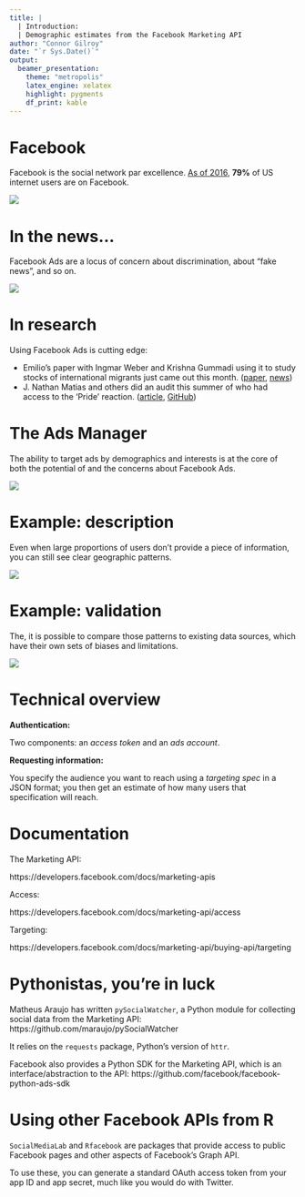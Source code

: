 ```yaml
---
title: | 
  | Introduction: 
  | Demographic estimates from the Facebook Marketing API
author: "Connor Gilroy"
date: "`r Sys.Date()`"
output: 
  beamer_presentation: 
    theme: "metropolis"
    latex_engine: xelatex
    highlight: pygments
    df_print: kable
---
```


# Facebook

Facebook is the social network par excellence. [As of 2016](http://www.pewinternet.org/2016/11/11/social-media-update-2016/), **79%** of US internet users are on Facebook.

![](figures/PI_2016.11.11_Social-Media-Update_0-01.png)

# In the news...

Facebook Ads are a locus of concern about discrimination, about "fake news", and so on.

![](figures/fb_fail.png)

# In research

Using Facebook Ads is cutting edge: 

- Emilio's paper with Ingmar Weber and Krishna Gummadi using it to study stocks of international migrants just came out this month. 
([paper](http://onlinelibrary.wiley.com/doi/10.1111/padr.12102/full), [news](http://www.washington.edu/news/2017/10/12/using-facebook-data-as-a-real-time-census/))
- J. Nathan Matias and others did an audit this summer of who had access to the 'Pride' reaction.
([article](https://www.theatlantic.com/technology/archive/2017/06/facebook-pride-reaction/531633/), 
[GitHub](https://github.com/natematias/Rainbow-Reaction-Analysis))

# The Ads Manager

The ability to target ads by demographics and interests is at the core of both the potential of and the concerns about Facebook Ads.

![](figures/fb_ads_manager_example.png)

# Example: description

Even when large proportions of users don't provide a piece of information, you can still see clear geographic patterns.

![](figures/fb_prop_map.png)

# Example: validation

The, it is possible to compare those patterns to existing data sources, which have their own sets of biases and limitations.

![](figures/validation_sexuality_acs.png)

# Technical overview

**Authentication:**

Two components: an *access token* and an *ads account*. 

**Requesting information:**

You specify the audience you want to reach using a *targeting spec* in a JSON format; you then get an estimate of how many users that specification will reach.

# Documentation

The Marketing API: 

https://developers.facebook.com/docs/marketing-apis

Access: 

https://developers.facebook.com/docs/marketing-api/access

Targeting: 

https://developers.facebook.com/docs/marketing-api/buying-api/targeting

# Pythonistas, you're in luck

Matheus Araujo has written `pySocialWatcher`, a Python module for collecting social data from the Marketing API: https://github.com/maraujo/pySocialWatcher

It relies on the `requests` package, Python's version of `httr`.

Facebook also provides a Python SDK for the Marketing API, which is an interface/abstraction to the API: https://github.com/facebook/facebook-python-ads-sdk

# Using other Facebook APIs from R

`SocialMediaLab` and `Rfacebook` are packages that provide access to public Facebook pages and other aspects of Facebook's Graph API.

To use these, you can generate a standard OAuth access token from your app ID and app secret, much like you would do with Twitter.

